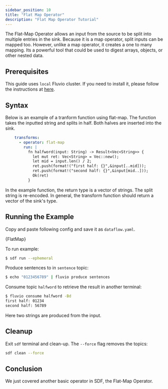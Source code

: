 ```yaml
---
sidebar_position: 10
title: "Flat Map Operator"
description: "Flat Map Operator Tutorial"
---
```



The Flat-Map Operator allows an input from the source to be split into multiple entries in the sink. Because it is a map operator, split inputs can be mapped too. However, unlike a map operator, it creates a one to many mapping. Its a powerful tool that could be used to digest arrays, objects, or other nested data.

## Prerequisites

This guide uses `local` Fluvio cluster. If you need to install it, please follow the instructions at [here][installation].

## Syntax

Below is an example of a tranform function using flat-map. The function takes the inputted string and splits in half. Both halves are inserted into the sink.  

```YAML
    transforms:
      - operator: flat-map
        run: |
          fn halfword(input: String) -> Result<Vec<String>> {
            let mut ret: Vec<String> = Vec::new();
            let mid = input.len() / 2;
            ret.push(format!("first half: {}",&input[..mid]));
            ret.push(format!("second half: {}",&input[mid..]));
            Ok(ret)
          }
```
In the example function, the return type is a vector of strings. The split string is re-encoded. In general, the transform function should return a vector of the sink's type.

## Running the Example

Copy and paste following config and save it as `dataflow.yaml`.


<CodeBlock language="yaml">{FlatMap}</CodeBlock>

To run example:
```bash copy="cmd"
$ sdf run --ephemeral
```

Produce sentences to in `sentence` topic:

```bash copy="cmd"
$ echo "0123456789" | fluvio produce sentences
```

Consume topic `halfword` to retrieve the result in another terminal:

```bash copy="cmd"
$ fluvio consume halfword -Bd
first half: 01234
second half: 56789
```
Here two strings are produced from the input.

## Cleanup

Exit `sdf` terminal and clean-up. The `--force` flag removes the topics:

```bash
sdf clean --force
```


## Conclusion

We just covered another basic operator in SDF, the Flat-Map Operator. 


[installation]: /docs/fluvio/quickstart#install-fluvio
